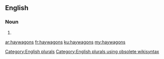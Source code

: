 ==English==

===Noun===
{{head|en}}

# {{plural of|haywagon}}

[[Category:English plurals]][[Category:English plurals using obsolete wikisyntax]]

[[ar:haywagons]]
[[fr:haywagons]]
[[ku:haywagons]]
[[my:haywagons]]
